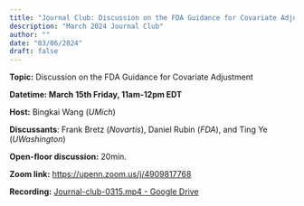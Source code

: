 ```yaml
---
title: "Journal Club: Discussion on the FDA Guidance for Covariate Adjustment"
description: "March 2024 Journal Club"
author: ""
date: "03/06/2024"
draft: false
---
```


**Topic:** Discussion on the FDA Guidance for Covariate Adjustment

**Datetime: March 15th Friday, 11am-12pm EDT**

**Host:** Bingkai Wang (*UMich*)

**Discussants**: Frank Bretz (*Novartis*), Daniel Rubin (*FDA*), and Ting Ye (*UWashington*)

**Open-floor discussion:** 20min.

**Zoom link:** <https://upenn.zoom.us/j/4909817768>

**Recording:** [Journal-club-0315.mp4 - Google Drive](https://drive.google.com/file/d/1VSWw40RTpN2RLctit1gqs3Ld7o1FetEz/view?ts=65f481c3)
